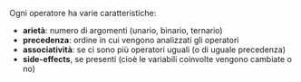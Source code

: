 Ogni operatore ha varie caratteristiche:

- **arietà**: numero di argomenti (unario, binario, ternario)
- **precedenza**: ordine in cui vengono analizzati gli operatori
- **associatività**: se ci sono più operatori uguali (o di uguale precedenza)
- **side-effects**, se presenti (cioè le variabili coinvolte vengono cambiate o no)
